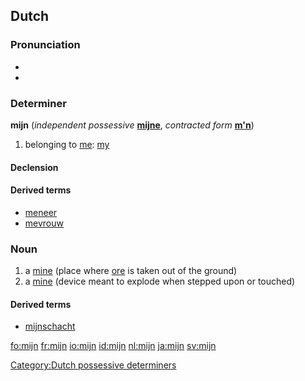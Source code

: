 ==Dutch==

===Pronunciation===
* {{IPA|/mɛɪ̯n/|lang=nl}}
* {{audio|Nl-mijn.ogg|audio}}

===Determiner===
'''mijn'''  {{context|dependent possessive}} (''independent possessive'' '''[[mijne]]''', ''contracted form'' '''[[m'n]]''')

# belonging to [[me]]: [[my]]

====Declension====
{{nl-decl-personal pronouns}}

====Derived terms====
* [[meneer]]
* [[mevrouw]]

[[Category:Dutch possessive determiners]]

===Noun===
{{nl-noun|g=f|mijnen|mijntje}}

# a [[mine]] (place where [[ore]] is taken out of the ground)
# a [[mine]] (device meant to explode when stepped upon or touched)

====Derived terms====
* [[mijnschacht]]

[[fo:mijn]]
[[fr:mijn]]
[[io:mijn]]
[[id:mijn]]
[[nl:mijn]]
[[ja:mijn]]
[[sv:mijn]]